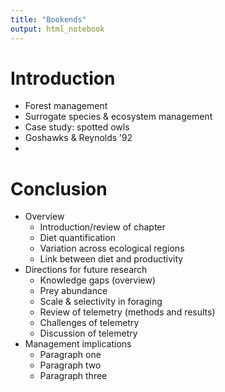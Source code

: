 ```yaml
---
title: "Bookends"
output: html_notebook
---
```


# Introduction

* Forest management
* Surrogate species & ecosystem management
* Case study: spotted owls
* Goshawks & Reynolds '92
* 


# Conclusion

* Overview
  * Introduction/review of chapter
  * Diet quantification
  * Variation across ecological regions
  * Link between diet and productivity
* Directions for future research
  * Knowledge gaps (overview)
  * Prey abundance
  * Scale & selectivity in foraging
  * Review of telemetry (methods and results)
  * Challenges of telemetry
  * Discussion of telemetry
* Management implications
  * Paragraph one
  * Paragraph two
  * Paragraph three